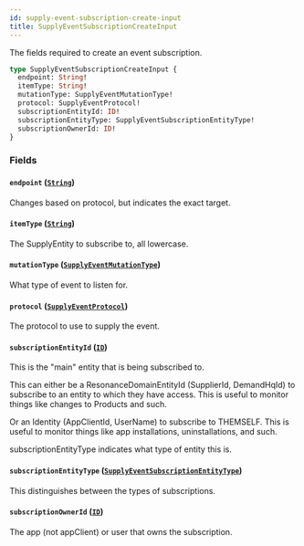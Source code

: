 ```yaml
---
id: supply-event-subscription-create-input
title: SupplyEventSubscriptionCreateInput
---
```



The fields required to create an event subscription.


```graphql
type SupplyEventSubscriptionCreateInput {
  endpoint: String!
  itemType: String!
  mutationType: SupplyEventMutationType!
  protocol: SupplyEventProtocol!
  subscriptionEntityId: ID!
  subscriptionEntityType: SupplyEventSubscriptionEntityType!
  subscriptionOwnerId: ID!
}
```


### Fields

#### `endpoint` ([`String`](/developers/supplier-apis/supply-api/graphql/reference/scalars/string))

Changes based on protocol, but indicates the exact target.


#### `itemType` ([`String`](/developers/supplier-apis/supply-api/graphql/reference/scalars/string))

The SupplyEntity to subscribe to, all lowercase.


#### `mutationType` ([`SupplyEventMutationType`](/developers/supplier-apis/supply-api/graphql/reference/enums/supply-event-mutation-type))

What type of event to listen for.


#### `protocol` ([`SupplyEventProtocol`](/developers/supplier-apis/supply-api/graphql/reference/enums/supply-event-protocol))

The protocol to use to supply the event.


#### `subscriptionEntityId` ([`ID`](/developers/supplier-apis/supply-api/graphql/reference/scalars/id))

This is the "main" entity that is being subscribed to.

This can either be a ResonanceDomainEntityId (SupplierId, DemandHqId) to subscribe to an entity to which they have access.
This is useful to monitor things like changes to Products and such.

Or an Identity (AppClientId, UserName) to subscribe to THEMSELF.
This is useful to monitor things like app installations, uninstallations, and such.

subscriptionEntityType indicates what type of entity this is.


#### `subscriptionEntityType` ([`SupplyEventSubscriptionEntityType`](/developers/supplier-apis/supply-api/graphql/reference/enums/supply-event-subscription-entity-type))

This distinguishes between the types of subscriptions.


#### `subscriptionOwnerId` ([`ID`](/developers/supplier-apis/supply-api/graphql/reference/scalars/id))

The app (not appClient) or user that owns the subscription.




